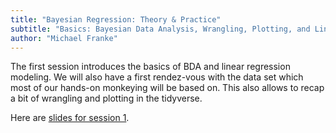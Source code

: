```yaml
---
title: "Bayesian Regression: Theory & Practice"
subtitle: "Basics: Bayesian Data Analysis, Wrangling, Plotting, and Linear Regression"
author: "Michael Franke"
---
```


The first session introduces the basics of BDA and linear regression modeling.
We will also have a first rendez-vous with the data set which most of our hands-on monkeying will be based on.
This also allows to recap a bit of wrangling and plotting in the tidyverse.

Here are [slides for session 1](slides/01-intro-simpleRegress.pdf).
